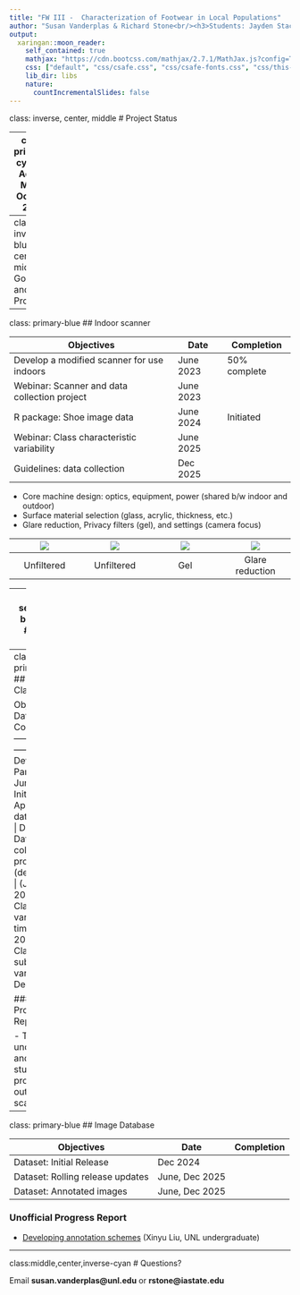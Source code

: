 ```yaml
---
title: "FW III -  Characterization of Footwear in Local Populations"
author: "Susan Vanderplas & Richard Stone<br/><h3>Students: Jayden Stack (UNL Statistics), Colton Fales (ISU IMSE)</h3>"
output:
  xaringan::moon_reader:
    self_contained: true
    mathjax: "https://cdn.bootcss.com/mathjax/2.7.1/MathJax.js?config=TeX-MML-AM_HTMLorMML"
    css: ["default", "css/csafe.css", "css/csafe-fonts.css", "css/this-presentation.css"]
    lib_dir: libs
    nature:
      countIncrementalSlides: false
---
```


class: inverse, center, middle
# Project Status

---
class: primary-cyan
## Active: May - October 2020

- Work focused on the scanner internals, which are common to both the indoor (CSAFE-funded) and outdoor (NIJ funded) scanner

  - NIJ Award from 2019 had to be transferred to UNL
  - Engineering support essential over summer 2020 to get the project up and going

- once NIJ award was transferred, CSAFE project was paused

- Project is expected to resume in March 2022 when the NIJ grant ends.


---
class: inverse-blue, center, middle
# Goals and Progress

---
class: primary-blue
## Indoor scanner

Objectives | Date | Completion
---------- | ---- | ----------
Develop a modified scanner for use indoors | June 2023 | 50% complete
Webinar: Scanner and data collection project | June 2023 |
R package: Shoe image data | June 2024 | Initiated
Webinar: Class characteristic variability | June 2025 |
Guidelines: data collection | Dec 2025 |

- Core machine design: optics, equipment, power (shared b/w indoor and outdoor)
- Surface material selection (glass, acrylic, thickness, etc.)
- Glare reduction, Privacy filters (gel), and settings (camera focus)


![](images/GOPR9819.JPG) | ![](images/GOPR9842.JPG) | ![](images/GOPR5271.JPG) | ![](images/GOPR6206.JPG)
:---: | :---: | :---: | :---: 
Unfiltered | Unfiltered | Gel | Glare reduction

---
class: secondary-blue,center
## Indoor Scanner

.img75[![Determining focus depth for privacy](images/GOPR5735.JPG)]
Determining camera focus depth to ensure privacy

IRB approved gel-free data collection outdoors (May 7, 2021)

---
class: primary-blue
## Population Class Chars

Objectives | Date | Completion
---------- | ---- | ----------
Develop LE Partnerships | June 2022 | Initiated
IRB Approval for data collection | Dec 2022 |
Data collection protocol (develop, test) | (June, Dec) 2023 | 
Paper: Class Char variability over time | Dec 2024 |
Paper: Class Char subpopulation variability | Dec 2025 |

### Unofficial Progress Report

- Training undergraduate and graduate students (NIJ project, outdoor scanner)

---
class: primary-blue
## Image Database

Objectives | Date | Completion
---------- | ---- | ----------
Dataset: Initial Release | Dec 2024 | 
Dataset: Rolling release updates | June, Dec 2025 |
Dataset: Annotated images | June, Dec 2025 | 

### Unofficial Progress Report

- [Developing annotation schemes](images/Labling scheme. pic.pdf) (Xinyu Liu, UNL undergraduate)


---
class:middle,center,inverse-cyan
# Questions?

Email **susan.vanderplas@unl.edu** or **rstone@iastate.edu**


